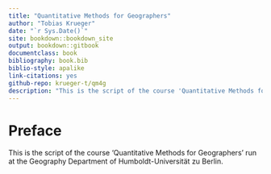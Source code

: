 ```yaml
--- 
title: "Quantitative Methods for Geographers"
author: "Tobias Krueger"
date: "`r Sys.Date()`"
site: bookdown::bookdown_site
output: bookdown::gitbook
documentclass: book
bibliography: book.bib
biblio-style: apalike
link-citations: yes
github-repo: krueger-t/qm4g
description: "This is the script of the course 'Quantitative Methods for Geographers' run at the Geography Department of Humboldt-Universität zu Berlin."
---
```


# Preface {-}

This is the script of the course 'Quantitative Methods for Geographers' run at the Geography Department of Humboldt-Universität zu Berlin.
